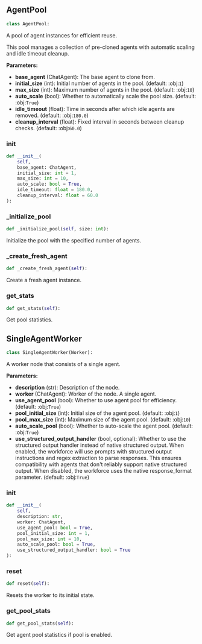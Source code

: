 <a id="camel.societies.workforce.single_agent_worker"></a>

<a id="camel.societies.workforce.single_agent_worker.AgentPool"></a>

## AgentPool

```python
class AgentPool:
```

A pool of agent instances for efficient reuse.

This pool manages a collection of pre-cloned agents with automatic
scaling and idle timeout cleanup.

**Parameters:**

- **base_agent** (ChatAgent): The base agent to clone from.
- **initial_size** (int): Initial number of agents in the pool. (default: :obj:`1`)
- **max_size** (int): Maximum number of agents in the pool. (default: :obj:`10`)
- **auto_scale** (bool): Whether to automatically scale the pool size. (default: :obj:`True`)
- **idle_timeout** (float): Time in seconds after which idle agents are removed. (default: :obj:`180.0`)
- **cleanup_interval** (float): Fixed interval in seconds between cleanup checks. (default: :obj:`60.0`)

<a id="camel.societies.workforce.single_agent_worker.AgentPool.__init__"></a>

### __init__

```python
def __init__(
    self,
    base_agent: ChatAgent,
    initial_size: int = 1,
    max_size: int = 10,
    auto_scale: bool = True,
    idle_timeout: float = 180.0,
    cleanup_interval: float = 60.0
):
```

<a id="camel.societies.workforce.single_agent_worker.AgentPool._initialize_pool"></a>

### _initialize_pool

```python
def _initialize_pool(self, size: int):
```

Initialize the pool with the specified number of agents.

<a id="camel.societies.workforce.single_agent_worker.AgentPool._create_fresh_agent"></a>

### _create_fresh_agent

```python
def _create_fresh_agent(self):
```

Create a fresh agent instance.

<a id="camel.societies.workforce.single_agent_worker.AgentPool.get_stats"></a>

### get_stats

```python
def get_stats(self):
```

Get pool statistics.

<a id="camel.societies.workforce.single_agent_worker.SingleAgentWorker"></a>

## SingleAgentWorker

```python
class SingleAgentWorker(Worker):
```

A worker node that consists of a single agent.

**Parameters:**

- **description** (str): Description of the node.
- **worker** (ChatAgent): Worker of the node. A single agent.
- **use_agent_pool** (bool): Whether to use agent pool for efficiency. (default: :obj:`True`)
- **pool_initial_size** (int): Initial size of the agent pool. (default: :obj:`1`)
- **pool_max_size** (int): Maximum size of the agent pool. (default: :obj:`10`)
- **auto_scale_pool** (bool): Whether to auto-scale the agent pool. (default: :obj:`True`)
- **use_structured_output_handler** (bool, optional): Whether to use the structured output handler instead of native structured output. When enabled, the workforce will use prompts with structured output instructions and regex extraction to parse responses. This ensures compatibility with agents that don't reliably support native structured output. When disabled, the workforce uses the native response_format parameter. (default: :obj:`True`)

<a id="camel.societies.workforce.single_agent_worker.SingleAgentWorker.__init__"></a>

### __init__

```python
def __init__(
    self,
    description: str,
    worker: ChatAgent,
    use_agent_pool: bool = True,
    pool_initial_size: int = 1,
    pool_max_size: int = 10,
    auto_scale_pool: bool = True,
    use_structured_output_handler: bool = True
):
```

<a id="camel.societies.workforce.single_agent_worker.SingleAgentWorker.reset"></a>

### reset

```python
def reset(self):
```

Resets the worker to its initial state.

<a id="camel.societies.workforce.single_agent_worker.SingleAgentWorker.get_pool_stats"></a>

### get_pool_stats

```python
def get_pool_stats(self):
```

Get agent pool statistics if pool is enabled.

